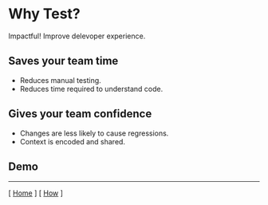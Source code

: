 
# Why Test?

Impactful! Improve delevoper experience.

## Saves your team time

- Reduces manual testing.
- Reduces time required to understand code.

## Gives your team confidence

- Changes are less likely to cause regressions.
- Context is encoded and shared.

## Demo

<Demo />

---

[ [Home](/) ] [ [How](/how) ]

